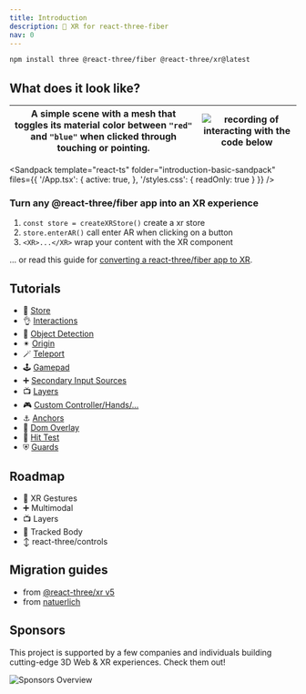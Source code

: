 ```yaml
---
title: Introduction
description: 🤳 XR for react-three-fiber
nav: 0
---
```


```bash
npm install three @react-three/fiber @react-three/xr@latest
```

## What does it look like?

| A simple scene with a mesh that toggles its material color between `"red"` and `"blue"` when clicked through touching or pointing. | ![recording of interacting with the code below](./basic-example.gif) |
|-|-|

<Sandpack
  template="react-ts"
  folder="introduction-basic-sandpack"
  files={{
    '/App.tsx': {
      active: true,
    },
    '/styles.css': {
      readOnly: true
    }
  }}
/>

### Turn any @react-three/fiber app into an XR experience

1. `const store = createXRStore()` create a xr store
2. `store.enterAR()` call enter AR when clicking on a button
3. `<XR>...</XR>` wrap your content with the XR component

... or read this guide for [converting a react-three/fiber app to XR](../getting-started/convert-to-xr.md).

## Tutorials

- 💾 [Store](../tutorials/store.md)
- 👌 [Interactions](../tutorials/interactions.md)
- 🧊 [Object Detection](../tutorials/object-detection.md)
- ✴ [Origin](../tutorials/origin.md)
- 🪄 [Teleport](../tutorials/teleport.md)
- 🕹️ [Gamepad](../tutorials/gamepad.md)
- ➕ [Secondary Input Sources](../tutorials/secondary-input-sources.md)
- 📺 [Layers](../tutorials/layers.md)
- 🎮 [Custom Controller/Hands/...](../tutorials/custom-inputs.md)
- ⚓️ [Anchors](../tutorials/anchors.md)
- 📱 [Dom Overlay](../tutorials/dom-overlay.md)
- 🎯 [Hit Test](../tutorials/hit-test.md)
- ⛨ [Guards](../tutorials/guards.md)

## Roadmap

- 🤳 XR Gestures
- ➕ Multimodal
- 📺 Layers
- 🕺 Tracked Body
- ↕ react-three/controls

## Migration guides

- from [@react-three/xr v5](../migration/from-react-three-xr-5.md)
- from [natuerlich](../migration/from-natuerlich.md)

## Sponsors

This project is supported by a few companies and individuals building cutting-edge 3D Web & XR experiences. Check them out!

![Sponsors Overview](https://bbohlender.github.io/sponsors/screenshot.png)
